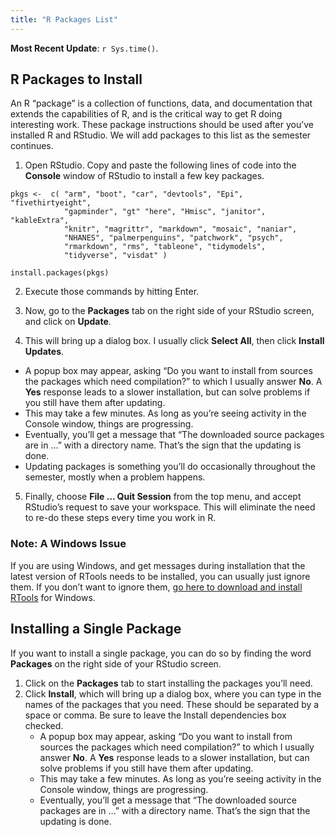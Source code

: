 ```yaml
---
title: "R Packages List"
---
```


**Most Recent Update**: `r Sys.time()`.

## R Packages to Install

An R "package" is a collection of functions, data, and documentation that extends the capabilities of R, and is the critical way to get R doing interesting work. These package instructions should be used after you've installed R and RStudio. We will add packages to this list as the semester continues.

1. Open RStudio. Copy and paste the following lines of code into the **Console** window of RStudio to install a few key packages.

```
pkgs <-  c( "arm", "boot", "car", "devtools", "Epi", "fivethirtyeight",
            "gapminder", "gt" "here", "Hmisc", "janitor", "kableExtra",
            "knitr", "magrittr", "markdown", "mosaic", "naniar",
            "NHANES", "palmerpenguins", "patchwork", "psych", 
            "rmarkdown", "rms", "tableone", "tidymodels", 
            "tidyverse", "visdat" )
                
install.packages(pkgs)
```

2.  Execute those commands by hitting Enter.

3.  Now, go to the **Packages** tab on the right side of your RStudio screen, and click on **Update**. 

4.  This will bring up a dialog box. I usually click **Select All**, then click **Install Updates**. 
- A popup box may appear, asking "Do you want to install from sources the packages which need compilation?" to which I usually answer **No**. A **Yes** response leads to a slower installation, but can solve problems if you still have them after updating.
- This may take a few minutes. As long as you're seeing activity in the Console window, things are progressing.
- Eventually, you'll get a message that "The downloaded source packages are in ..." with a directory name. That's the sign that the updating is done.
- Updating packages is something you'll do occasionally throughout the semester, mostly when a problem happens.

5.  Finally, choose **File ... Quit Session** from the top menu, and accept RStudio's request to save your workspace. This will eliminate the need to re-do these steps every time you work in R.

### Note: A Windows Issue

If you are using Windows, and get messages during installation that the latest version of RTools needs to be installed, you can usually just ignore them. If you don't want to ignore them, [go here to download and install RTools](https://cran.r-project.org/bin/windows/Rtools/) for Windows.

## Installing a Single Package

If you want to install a single package, you can do so by finding the word **Packages** on the right side of your RStudio screen. 

1. Click on the **Packages** tab to start installing the packages you'll need. 
2. Click **Install**, which will bring up a dialog box, where you can type in the names of the packages that you need. These should be separated by a space or comma. Be sure to leave the Install dependencies box checked.
    - A popup box may appear, asking "Do you want to install from sources the packages which need compilation?" to which I usually answer **No**. A **Yes** response leads to a slower installation, but can solve problems if you still have them after updating.
    - This may take a few minutes. As long as you're seeing activity in the Console window, things are progressing.
    - Eventually, you'll get a message that "The downloaded source packages are in ..." with a directory name. That's the sign that the updating is done.